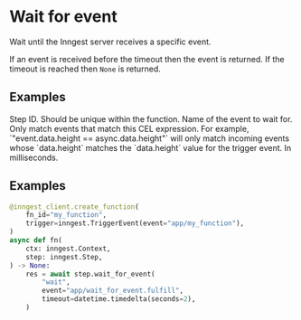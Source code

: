 
# Wait for event

Wait until the Inngest server receives a specific event.

If an event is received before the timeout then the event is returned. If the timeout is reached then `None` is returned.

## Examples

<Properties>
    <Property name="step_id" required type="str">
        Step ID. Should be unique within the function.
    </Property>
    <Property name="event" required type="str">
        Name of the event to wait for.
    </Property>
    <Property name="if_exp" type="str | None">
        Only match events that match this CEL expression. For example, `"event.data.height == async.data.height"` will only match incoming events whose `data.height` matches the `data.height` value for the trigger event.
    </Property>
    <Property name="timeout" required type="int | datetime.timedelta">
        In milliseconds.
    </Property>
</Properties>

## Examples

```py
@inngest_client.create_function(
    fn_id="my_function",
    trigger=inngest.TriggerEvent(event="app/my_function"),
)
async def fn(
    ctx: inngest.Context,
    step: inngest.Step,
) -> None:
    res = await step.wait_for_event(
        "wait",
        event="app/wait_for_event.fulfill",
        timeout=datetime.timedelta(seconds=2),
    )
```
